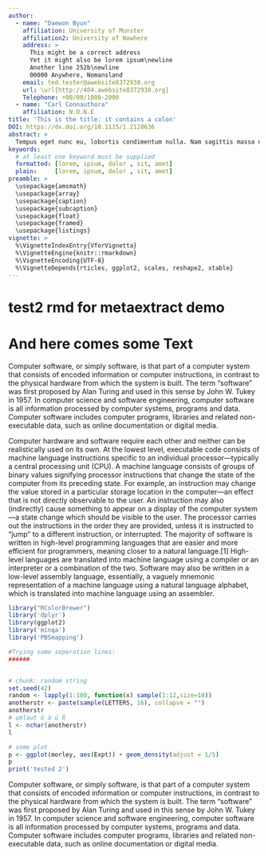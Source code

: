 ```yaml
---
author:
  - name: "Daewon Byun"
    affiliation: University of Munster
    affiliation2: University of Nowhere
    address: >
      This might be a correct address
      Yet it might also be lorem ipsum\newline
      Another line 252b\newline
      00000 Anywhere, Nomansland
    email: ted.tester@awebsite8372930.org
    url: \url{http://404.awebsite8372930.org}
    Telephone: +00/00/1000-2000
  - name: "Carl Connauthora"
    affiliation: N.O.N.E
title: 'This is the title: it contains a colon'
DOI: https://dx.doi.org/10.1115/1.2128636
abstract: >
  Tempus eget nunc eu, lobortis condimentum nulla. Nam sagittis massa nec libero luctus facilisis. Suspendisse ac ornare ligula. Morbi non dignissim sem. Pellentesque eleifend neque nec dui interdum varius.
keywords:
  # at least one keyword must be supplied
  formatted: [lorem, ipsum, dolor , sit, amet]
  plain:     [lorem, ipsum, dolor , sit, amet]
preamble: >
  \usepackage{amsmath}
  \usepackage{array}
  \usepackage{caption}
  \usepackage{subcaption}
  \usepackage{float}
  \usepackage{framed}
  \usepackage{listings}
vignette: >
  %\VignetteIndexEntry{VforVignetta}
  %\VignetteEngine{knitr::rmarkdown}
  %\VignetteEncoding{UTF-8}
  %\VignetteDepends{rticles, ggplot2, scales, reshape2, xtable}
---
```


# test2 rmd for metaextract demo
# And here comes some Text

Computer software, or simply software, is that part of a computer system that consists of encoded information or computer instructions, in contrast to the physical hardware from which the system is built. The term "software" was first proposed by Alan Turing and used in this sense by John W. Tukey in 1957. In computer science and software engineering, computer software is all information processed by computer systems, programs and data. 
Computer software includes computer programs, libraries and related non-executable data, such as online documentation or digital media.

Computer hardware and software require each other and neither can be realistically used on its own. At the lowest level, executable code consists of machine language instructions specific to an individual processor—typically a central processing unit (CPU). A machine language consists of groups of binary values signifying processor instructions that change the state of the computer from its preceding state. 
For example, an instruction may change the value stored in a particular storage location in the computer—an effect that is not directly observable to the user. An instruction may also (indirectly) cause something to appear on a display of the computer system—a state change which should be visible to the user. The processor carries out the instructions in the order they are provided, unless it is instructed to "jump" to a different instruction, or interrupted. The majority of software is written in high-level programming languages that are easier and more efficient for programmers, meaning closer to a natural language.[1] High-level languages are translated into machine language using a compiler or an interpreter or a combination of the two. Software may also be written in a low-level assembly language, essentially, a vaguely mnemonic representation of a machine language using a natural language alphabet, which is translated into machine language using an assembler.


```r

library("RColorBrewer")
library('dplyr')
library(ggplot2)
library('minqa')
library('PBSmapping')

#Trying some seperation lines:
######


# chunk: random string
set.seed(42)
random <- lapply(1:100, function(x) sample(1:12,size=10))
anotherstr <- paste(sample(LETTERS, 16), collapse = "")
anotherstr
# umlaut ö ä ü ß
l <- nchar(anotherstr)
l

# some plot
p <- ggplot(morley, aes(Expt)) + geom_density(adjust = 1/5)
p
print('tested 2')
```

Computer software, or simply software, is that part of a computer system that consists of encoded information or computer instructions, in contrast to the physical hardware from which the system is built. The term "software" was first proposed by Alan Turing and used in this sense by John W. Tukey in 1957. In computer science and software engineering, computer software is all information processed by computer systems, programs and data. 
Computer software includes computer programs, libraries and related non-executable data, such as online documentation or digital media.

